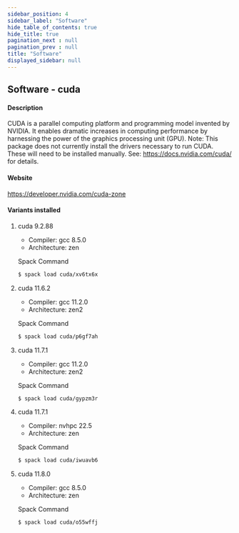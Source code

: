 ```yaml
---
sidebar_position: 4
sidebar_label: "Software"
hide_table_of_contents: true
hide_title: true
pagination_next : null
pagination_prev : null
title: "Software"
displayed_sidebar: null
---
```


## Software - cuda


#### Description
CUDA is a parallel computing platform and programming model invented by NVIDIA. It enables dramatic increases in computing performance by harnessing the power of the graphics processing unit (GPU). Note: This package does not currently install the drivers necessary to run CUDA. These will need to be installed manually. See: https://docs.nvidia.com/cuda/ for details.

#### Website
https://developer.nvidia.com/cuda-zone

#### Variants installed

1. cuda 9.2.88

    - Compiler: gcc 8.5.0
    - Architecture: zen

    Spack Command
    ```bash
    $ spack load cuda/xv6tx6x
    ```

2. cuda 11.6.2

    - Compiler: gcc 11.2.0
    - Architecture: zen2

    Spack Command
    ```bash
    $ spack load cuda/p6gf7ah
    ```

3. cuda 11.7.1

    - Compiler: gcc 11.2.0
    - Architecture: zen2

    Spack Command
    ```bash
    $ spack load cuda/gypzm3r
    ```

4. cuda 11.7.1

    - Compiler: nvhpc 22.5
    - Architecture: zen

    Spack Command
    ```bash
    $ spack load cuda/iwuavb6
    ```

5. cuda 11.8.0

    - Compiler: gcc 8.5.0
    - Architecture: zen

    Spack Command
    ```bash
    $ spack load cuda/o55wffj
    ```
